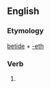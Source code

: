 ==English==

===Etymology===
[[betide]] + [[-eth]]

===Verb===
{{en-verb form}}

# {{en-archaic third-person singular of|betide}}
